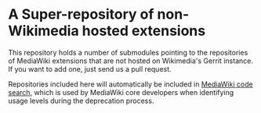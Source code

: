 = A Super-repository of non-Wikimedia hosted extensions =

This repository holds a number of submodules pointing to the repositories of MediaWiki extensions that are not hosted on Wikimedia's Gerrit instance.  If you want to add one, just send us a pull request.

Repositories included here will automatically be included in [https://codesearch.wmflabs.org/search/ MediaWiki code search], which is used by MediaWiki core developers when identifying usage levels during the deprecation process.
